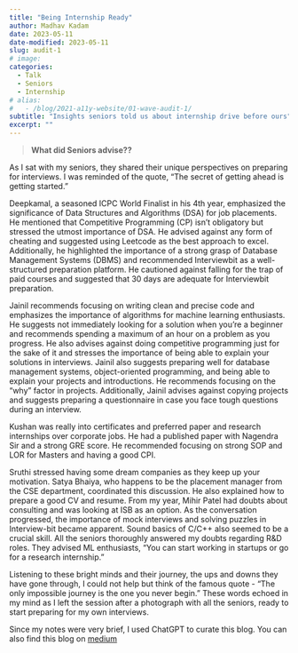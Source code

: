 ```yaml
---
title: "Being Internship Ready"
author: Madhav Kadam
date: 2023-05-11
date-modified: 2023-05-11
slug: audit-1
# image: 
categories: 
  - Talk
  - Seniors
  - Internship
# alias:
#   - /blog/2021-a11y-website/01-wave-audit-1/
subtitle: "Insights seniors told us about internship drive before ours"
excerpt: ""
---
```


> **What did Seniors advise??**

As I sat with my seniors, they shared their unique perspectives on preparing for interviews. I was reminded of the quote, "The secret of getting ahead is getting started."

Deepkamal, a seasoned ICPC World Finalist in his 4th year, emphasized the significance of Data Structures and Algorithms (DSA) for job placements. He mentioned that Competitive Programming (CP) isn't obligatory but stressed the utmost importance of DSA. He advised against any form of cheating and suggested using Leetcode as the best approach to excel. Additionally, he highlighted the importance of a strong grasp of Database Management Systems (DBMS) and recommended Interviewbit as a well-structured preparation platform. He cautioned against falling for the trap of paid courses and suggested that 30 days are adequate for Interviewbit preparation.

Jainil recommends focusing on writing clean and precise code and emphasizes the importance of algorithms for machine learning enthusiasts. He suggests not immediately looking for a solution when you're a beginner and recommends spending a maximum of an hour on a problem as you progress. He also advises against doing competitive programming just for the sake of it and stresses the importance of being able to explain your solutions in interviews. Jainil also suggests preparing well for database management systems, object-oriented programming, and being able to explain your projects and introductions. He recommends focusing on the "why" factor in projects. Additionally, Jainil advises against copying projects and suggests preparing a questionnaire in case you face tough questions during an interview.


Kushan was really into certificates and preferred paper and research internships over corporate jobs. He had a published paper with Nagendra Sir and a strong GRE score. He recommended focusing on strong SOP and LOR for Masters and having a good CPI.


Sruthi stressed having some dream companies as they keep up your motivation. Satya Bhaiya, who happens to be the placement manager from the CSE department, coordinated this discussion. He also explained how to prepare a good CV and resume.
From my year, Mihir Patel had doubts about consulting and was looking at ISB as an option. As the conversation progressed, the importance of mock interviews and solving puzzles in Interview-bit became apparent. Sound basics of C/C++ also seemed to be a crucial skill. All the seniors thoroughly answered my doubts regarding R&D roles. They advised ML enthusiasts, "You can start working in startups or go for a research internship."


Listening to these bright minds and their journey, the ups and downs they have gone through, I could not help but think of the famous quote - "The only impossible journey is the one you never begin." These words echoed in my mind as I left the session after a photograph with all the seniors, ready to start preparing for my own interviews.

Since my notes were very brief, I used ChatGPT to curate this blog. You can also find this blog on [medium](https://madhavkadam.medium.com/ready-for-internship-drive-b2a54a32d954)